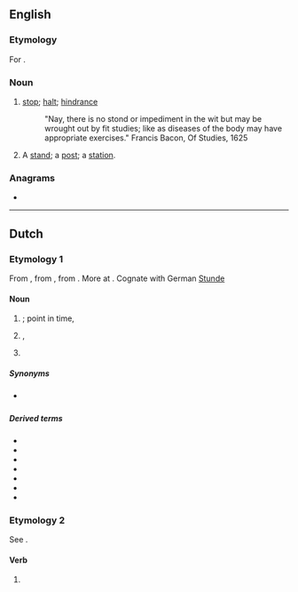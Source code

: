 ==English==

===Etymology===
For {{m|en|stand}}.

===Noun===
{{en-noun}}

# {{lb|en|obsolete}} [[stop]]; [[halt]]; [[hindrance]]
#: {{rfquotek|Francis Bacon}} "Nay, there is no stond or impediment in the wit but may be wrought out by fit studies; like as diseases of the body may have appropriate exercises." Francis Bacon, Of Studies, 1625
# {{lb|en|obsolete}} A [[stand]]; a [[post]]; a [[station]].
#: {{rfquotek|Edmund Spenser}}

{{Webster 1913}}

===Anagrams===
* {{anagrams|en|don'ts}}

----

==Dutch==

===Etymology 1===
From {{inh|nl|dum|stonde}}, from {{inh|nl|odt|stunda||time, while}}, from {{inh|nl|gem-pro|*stundō||time, while}}. More at {{l|en|stound}}. Cognate with German [[Stunde]]

====Noun====
{{nl-noun|f|-en|stondje}}

# {{l|en|time}}; point in time, {{l|en|moment}}
# {{l|en|age}}, {{l|en|epoch}}
# {{l|en|hour}}

=====Synonyms=====
* {{sense|chronology}} {{l|nl|uur}}

=====Derived terms=====
* {{l|nl|aanstonds}}
* {{l|nl|avondstond}}
* {{l|nl|kortstondig}} 
* {{l|nl|middagstond}}
* {{l|nl|noenestond}}
* {{l|nl|ochtendstond}}
* {{l|nl|terstond}}

===Etymology 2===
See {{m|nl|staan}}.

====Verb====
{{nl-verb-form}}

# {{nl-verb form of|n=sg|t=past|staan}}